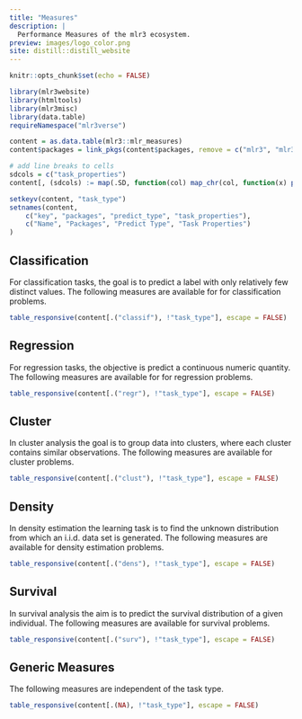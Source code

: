 ```yaml
---
title: "Measures"
description: |
  Performance Measures of the mlr3 ecosystem.
preview: images/logo_color.png
site: distill::distill_website
---
```


```r
knitr::opts_chunk$set(echo = FALSE)

library(mlr3website)
library(htmltools)
library(mlr3misc)
library(data.table)
requireNamespace("mlr3verse")

content = as.data.table(mlr3::mlr_measures)
content$packages = link_pkgs(content$packages, remove = c("mlr3", "mlr3measures"))

# add line breaks to cells
sdcols = c("task_properties")
content[, (sdcols) := map(.SD, function(col) map_chr(col, function(x) paste0(x, collapse = "\n"))), .SDcols = sdcols]

setkeyv(content, "task_type")
setnames(content,
    c("key", "packages", "predict_type", "task_properties"),
    c("Name", "Packages", "Predict Type", "Task Properties")
)
```


## Classification

For classification tasks, the goal is to predict a label with only relatively few distinct values.
The following measures are available for for classification problems.

```r
table_responsive(content[.("classif"), !"task_type"], escape = FALSE)
```

## Regression

For regression tasks, the objective is predict a continuous numeric quantity.
The following measures are available for for regression problems.

```r
table_responsive(content[.("regr"), !"task_type"], escape = FALSE)
```

## Cluster

In cluster analysis the goal is to group data into clusters, where each cluster contains similar observations.
The following measures are available for cluster problems.

```r
table_responsive(content[.("clust"), !"task_type"], escape = FALSE)
```
## Density


In density estimation the learning task is to find the unknown distribution from which an i.i.d. data set is generated.
The following measures are available for density estimation problems.

```r
table_responsive(content[.("dens"), !"task_type"], escape = FALSE)
```

## Survival

In survival analysis the aim is to predict the survival distribution of a given individual.
The following measures are available for survival problems.

```r
table_responsive(content[.("surv"), !"task_type"], escape = FALSE)
```

## Generic Measures

The following measures are independent of the task type.

```r
table_responsive(content[.(NA), !"task_type"], escape = FALSE)
```

